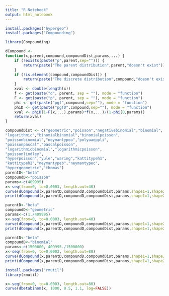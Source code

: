 ```yaml
---
title: "R Notebook"
output: html_notebook
---
```



```r
install.packages("hypergeo")
install.packages("Compounding")
```

```r

library(Compounding)
```

```r
dCompound <-
function(x,parent,compound,compoundDist,params,...) {
    if (!exists(paste("p",parent,sep=""))) {
        return(paste("The parent distribution",parent,"doesn't exist"))
    }
    if (!is.element(compound,compoundDist)) {
        return(paste("The discrete distribution",compound,"doesn't exist"))
    }
    xval <- double(length(x))
    f <- get(paste("d", parent, sep = ""), mode = "function")
    F <- get(paste("p", parent, sep = ""), mode = "function")
    phi <- get(paste("pgf",compound,sep=""), mode = "function")
    phiD <- get(paste("pgfD",compound,sep=""), mode = "function")
    xval <- phiD(1-F(x,...),params)*f(x,...)/(1-phi(0,params))
    return(xval)
}
```

```r
compoundDist <- c("geometric","poisson","negativebinomial","binomial",
"logarithmic","binomialbinomial","binomialpoisson",
"poissonbinomial","neymantypea","polyaaeppli",
"poissonpascal","pascalpoisson",
"logarithmicbinomial","logarithmicpoisson",
"poissonlindley",
"hyperpoisson","yule","waring","kattitypeh1",
"kattitypeh2","neymantypeb","neymantypec",
"hypergeometric","thomas")
parentD<-"beta"
compoundD<-"poisson"
params<-c(409995)
x<-seq(from=0, to=0.0003, length.out=40)
curve(dCompound(x,parentD,compoundD,compoundDist,params,shape1=1,shape2=0.1),xlim=c(0,0.0003),ylim=c(0,40000))
print(dCompound(x,parentD,compoundD,compoundDist,params,shape1=1,shape2=1))

```


```r
parentD<-"beta"
compoundD<-"geometric"
params<-c(1./409995)
x<-seq(from=0, to=0.0003, length.out=40)
curve(dCompound(x,parentD,compoundD,compoundDist,params,shape1=1,shape2=0.1),xlim=c(0,0.0003),ylim=c(0,40995))
print(dCompound(x,parentD,compoundD,compoundDist,params,shape1=1,shape2=1))

```

```r
parentD<-"beta"
compoundD<-"binomial"
params<-c(1500000, 409995./1500000)
x<-seq(from=0, to=0.0003, length.out=80)
curve(dCompound(x,parentD,compoundD,compoundDist,params,shape1=1,shape2=0.1),xlim=c(0,0.0003),ylim=c(0,40995.))
print(dCompound(x,parentD,compoundD,compoundDist,params,shape1=1,shape2=1))

```

```r
install.packages("rmutil")
library(rmutil)


```


```r
x<-seq(from=0, to=0.0003, length.out=80)
curve(dbetabinom(x, 1000, 0.5, 1.1, log=FALSE))
```


